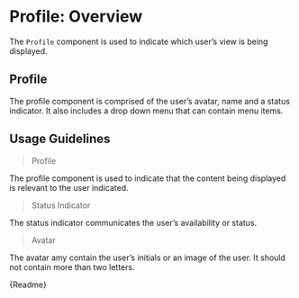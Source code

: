 
<Meta title="Collections/Profile/Overview" />

# Profile: Overview

The `Profile` component is used to indicate which user’s view is being displayed.

## Profile

The profile component is comprised of the user’s avatar, name and a status indicator. It also includes a drop down menu that can contain menu items.

<Canvas withSource="auto">
  <Story id="collections-profile-stories--default-story"></Story>
</Canvas>

## Usage Guidelines

> Profile

The profile component is used to indicate that the content being displayed is relevant to the user indicated.

> Status Indicator

The status indicator communicates the user’s availability or status.

> Avatar

The avatar amy contain the user’s initials or an image of the user. It should not contain more than two letters.

<Description>{Readme}</Description>

